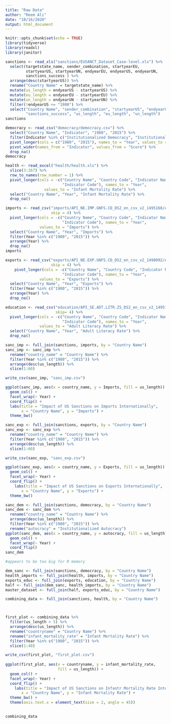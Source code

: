 ```yaml
---
title: "Raw Data"
author: "Reem Ali"
date: "10/16/2020"
output: html_document
---
```


```r
knitr::opts_chunk$set(echo = TRUE)
library(tidyverse)
library(readxl)
library(janitor)
```

```r
sanctions <- read_xls("sanctions/EUSANCT_Dataset_Case-level.xls") %>%
  select(targetstate_name, sender_combination, startyearEU,
         startyearUS, startyearUN, endyearEU, endyearUS, endyearUN, 
         sanctions_success ) %>%
  arrange(desc(startyearUS)) %>%
  rename("Country Name" = targetstate_name) %>%
  mutate(us_length = endyearUS - startyearUS) %>%
  mutate(eu_length = endyearEU - startyearEU) %>%
  mutate(un_length = endyearUN - startyearUN) %>%
  filter(!endyearUS <= "1980") %>%
  select("Country Name", "sender_combination", "startyearUS", "endyearUS", 
         "sanctions_success", "us_length", "eu_length", "un_length")
sanctions
```

```r
democracy <- read_csv("democracy/democracy.csv") %>%
  select("Country Name", "Indicator", "1980", "2015") %>%
  filter(Indicator %in% c("Institutionalized Democracy", "Institutionalized Autocracy")) %>%
  pivot_longer(cols = c("1980", "2015"), names_to = "Year", values_to = "Score") %>%
  pivot_wider(names_from = "Indicator", values_from = "Score") %>%
  drop_na()
democracy
```

```r
health <- read_excel("health/health.xls") %>%
  slice(3:267) %>%
  row_to_names(row_number = 1) %>%
  pivot_longer(cols = -c("Country Name", "Country Code", "Indicator Name", 
                         "Indicator Code"), names_to = "Year", 
                 values_to = "Infant Mortality Rate") %>%
  select("Country Name", "Year", "Infant Mortality Rate") %>%
  drop_na() 
```

```r
imports <- read_csv("imports/API_NE.IMP.GNFS.CD_DS2_en_csv_v2_1495168/API_NE.IMP.GNFS.CD_DS2_en_csv_v2_1495168.csv", 
                    skip = 4) %>%
  pivot_longer(cols = -c("Country Name", "Country Code", "Indicator Name", 
                         "Indicator Code"), names_to = "Year", 
               values_to = "Imports") %>%
  select("Country Name", "Year", "Imports") %>%
  filter(Year %in% c("1980", "2015")) %>%
  arrange(Year) %>%
  drop_na()
imports
```

```r
exports <- read_csv("exports/API_NE.EXP.GNFS.CD_DS2_en_csv_v2_1498092/API_NE.EXP.GNFS.CD_DS2_en_csv_v2_1498092.csv", 
                    skip = 4) %>%
    pivot_longer(cols = -c("Country Name", "Country Code", "Indicator Name", 
                         "Indicator Code"), names_to = "Year", 
               values_to = "Exports") %>%
  select("Country Name", "Year", "Exports") %>%
  filter(Year %in% c("1980", "2015")) %>%
  arrange(Year) %>%
  drop_na()
```

```r
education <- read_csv("education/API_SE.ADT.LITR.ZS_DS2_en_csv_v2_1495116/API_SE.ADT.LITR.ZS_DS2_en_csv_v2_1495116.csv",
                      skip= 4) %>%
  pivot_longer(cols = -c("Country Name", "Country Code", "Indicator Name", 
                         "Indicator Code"), names_to = "Year", 
               values_to = "Adult Literacy Rate") %>%
  select("Country Name", "Year", "Adult Literacy Rate") %>%
  drop_na()
```

```r
sanc_imp <- full_join(sanctions, imports, by = "Country Name") 
sanc_imp <- sanc_imp %>%
  rename("country_name" = "Country Name") %>%
  filter(Year %in% c("1980", "2015")) %>%
  arrange(desc(us_length)) %>%
  slice(1:60)

write_csv(sanc_imp, "sanc_imp.csv")

ggplot(sanc_imp, aes(x = country_name, y = Imports, fill = us_length)) +
  geom_col() +
  facet_wrap(~ Year) +
  coord_flip() +
  labs(title = "Impact of US Sanctions on Imports Internationally", 
       x = "Country Name", y = "Imports") +
  theme_bw()
```

```r
sanc_exp <- full_join(sanctions, exports, by = "Country Name") 
sanc_exp <- sanc_exp %>%
  rename("country_name" = "Country Name") %>%
  filter(Year %in% c("1980", "2015")) %>%
  arrange(desc(us_length)) %>%
  slice(1:60)

write_csv(sanc_exp, "sanc_exp.csv")

ggplot(sanc_exp, aes(x = country_name, y = Exports, fill = us_length)) +
  geom_col() +
  facet_wrap(~ Year) +
  coord_flip() +
    labs(title = "Impact of US Sanctions on Exports Internationally", 
       x = "Country Name", y = "Exports") +
  theme_bw()
```

```r
sanc_dem <- full_join(sanctions, democracy, by = "Country Name")
sanc_dem <- sanc_dem %>%
  rename("country_name" = "Country Name") %>%
  arrange(desc(us_length)) %>%
  filter(Year %in% c("1980", "2015")) %>%
  rename("autocracy" = "Institutionalized Autocracy")
ggplot(sanc_dem, aes(x = country_name, y = autocracy, fill = us_length)) +
  geom_col() +
  facet_wrap(~ Year) +
  coord_flip()
sanc_dem
```








```r

#appears to be too big for R memory

dem_sanc <- full_join(sanctions, democracy, by = "Country Name")
health_imports <- full_join(health, imports, by = "Country Name")
exports_educ <- full_join(exports, education, by = "Country Name") 
half <- full_join(dem_sanc, health_imports, by = "Country Name")
master_dataset <- full_join(half, exports_educ, by = "Country Name")
```


```r
combining_data <- full_join(sanctions, health, by = "Country Name")



first_plot <- combining_data %>%
  filter(us_length > 5) %>%
  arrange(desc(us_length)) %>%
  rename("countryname" = "Country Name") %>%
  rename("infant_mortality_rate" = "Infant Mortality Rate") %>%
  filter(Year %in% c("1980", "2015")) %>%
  slice(1:40) 

write_csv(first_plot, "first_plot.csv")
  
ggplot(first_plot, aes(x = countryname, y = infant_mortality_rate, 
                       fill = us_length)) +
  geom_col() +
  facet_wrap(~ Year) +
  coord_flip() +
    labs(title = "Impact of US Sanctions on Infantr Mortality Rate Internationally", 
       x = "Country Name", y = "Infant Mortality Rate") +
  theme_bw() +
  theme(axis.text.x = element_text(size = 2, angle = 45))
   
```

```r
combining_data
```

